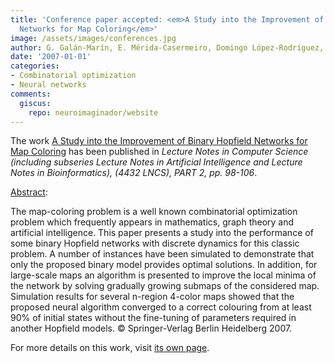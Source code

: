 ```yaml
---
title: 'Conference paper accepted: <em>A Study into the Improvement of Binary Hopfield
  Networks for Map Coloring</em>'
image: /assets/images/conferences.jpg
author: G. Galán-Marín, E. Mérida-Casermeiro, Domingo López-Rodríguez, J.M. Ortiz-De-Lazcano-Lobato
date: '2007-01-01'
categories:
- Combinatorial optimization
- Neural networks
comments:
  giscus:
    repo: neuroimaginador/website
---
```


The work <u>A Study into the Improvement of Binary Hopfield Networks for Map Coloring</u> has been published in <em>Lecture Notes in Computer Science (including subseries Lecture Notes in Artificial Intelligence and Lecture Notes in Bioinformatics), (4432 LNCS), PART 2, <em>pp. 98-106</em></em>.

<u>Abstract</u>:



The map-coloring problem is a well known combinatorial optimization problem which frequently appears in mathematics, graph theory and artificial intelligence. This paper presents a study into the performance of some binary Hopfield networks with discrete dynamics for this classic problem. A number of instances have been simulated to demonstrate that only the proposed binary model provides optimal solutions. In addition, for large-scale maps an algorithm is presented to improve the local minima of the network by solving gradually growing submaps of the considered map. Simulation results for several n-region 4-color maps showed that the proposed neural algorithm converged to a correct colouring from at least 90% of initial states without the fine-tuning of parameters required in another Hopfield models. © Springer-Verlag Berlin Heidelberg 2007.




For more details on this work, visit <a href='/publications/conferences/2007-icannga'>its own page</a>.
